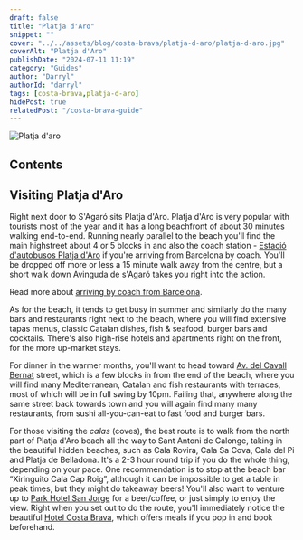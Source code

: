 ```yaml
---
draft: false
title: "Platja d'Aro"
snippet: ""
cover: "../../assets/blog/costa-brava/platja-d-aro/platja-d-aro.jpg"
coverAlt: "Platja d'Aro"
publishDate: "2024-07-11 11:19"
category: "Guides"
author: "Darryl"
authorId: "darryl"
tags: [costa-brava,platja-d-aro]
hidePost: true
relatedPost: "/costa-brava-guide"
---
```


![Platja d'aro](../../assets/blog/costa-brava/platja-d-aro/platja-d-aro.jpg)

## Contents

## Visiting Platja d'Aro

Right next door to S'Agaró sits Platja d'Aro. Platja d'Aro is very popular with tourists most of the year and it has a long beachfront of about 30 minutes walking end-to-end. Running nearly parallel to the beach you'll find the main highstreet about 4 or 5 blocks in and also the coach station - [Estació d'autobusos Platja d'Aro](https://maps.app.goo.gl/xigzW68dsUudfYd98) if you're arriving from Barcelona by coach. You'll be dropped off more or less a 15 minute walk away from the centre, but a short walk down Avinguda de s'Agaró takes you right into the action.

Read more about [arriving by coach from Barcelona](https://www.moventis.es/es/Marcas/moventis-sarfa).

As for the beach, it tends to get busy in summer and similarly do the many bars and restaurants right next to the beach, where you will find extensive tapas menus, classic Catalan dishes, fish & seafood, burger bars and cocktails. There's also high-rise hotels and apartments right on the front, for the more up-market stays.

For dinner in the warmer months, you'll want to head toward [Av. del Cavall Bernat](https://maps.app.goo.gl/zUdybeUriECSnzDV6) street, which is a few blocks in from the end of the beach, where you will find many Mediterranean, Catalan and fish restaurants with terraces, most of which will be in full swing by 10pm. Failing that, anywhere along the same street back towards town and you will again find many many restaurants, from sushi all-you-can-eat to fast food and burger bars.

For those visiting the _calas_ (coves), the best route is to walk from the north part of Platja d'Aro beach all the way to Sant Antoni de Calonge, taking in the beautiful hidden beaches, such as Cala Rovira, Cala Sa Cova, Cala del Pi and Platja de Belladona. It's a 2-3 hour round trip if you do the whole thing, depending on your pace. One recommendation is to stop at the beach bar “Xiringuito Cala Cap Roig”, although it can be impossible to get a table in peak times, but they might do takeaway beers! You'll also want to venture up to [Park Hotel San Jorge](https://goo.gl/maps/1ZJYa6otwzE4A4KNA) for a beer/coffee, or just simply to enjoy the view. Right when you set out to do the route, you'll immediately notice the beautiful [Hotel Costa Brava](https://goo.gl/maps/SSxzovs4ztsggq6QA), which offers meals if you pop in and book beforehand.
